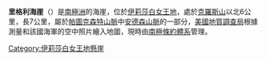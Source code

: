 {{unreferenced|time=2016-04-10T12:39:29+00:00}}
{{coord|84|34|S|63|45|W|display=title}}

'''里格利海崖'''（{{lang-en|Wrigley Bluffs}}）是[[南極洲|南極洲]]的海崖，位於[[伊莉莎白女王地|伊莉莎白女王地]]，處於[[克羅斯山|克羅斯山]]以北6公里，長7公里，屬於[[帕圖克森特山脈|帕圖克森特山脈]]中[[安德森山脈|安德森山脈]]的一部分，[[美國地質調查局|美國地質調查局]]根據測量和該國海軍的空中照片繪入地圖，現時由[[南極條約體系|南極條約體系]]管理。

{{DEFAULTSORT:Wrigley Bluffs}}
[[Category:伊莉莎白女王地懸崖|Category:伊莉莎白女王地懸崖]]


{{QueenElizabethLand-geo-stub}}